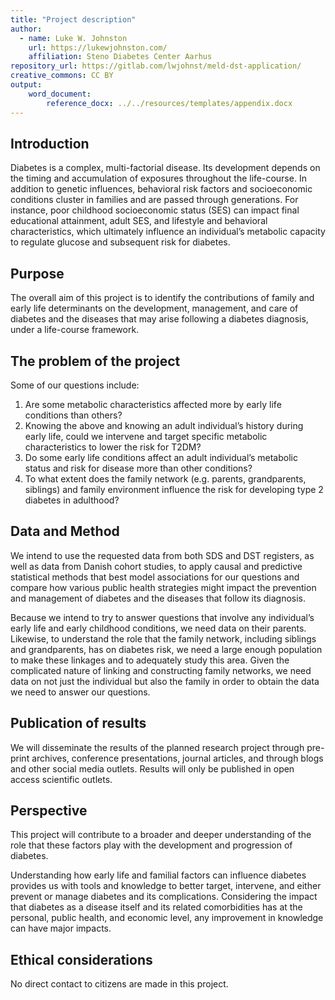 ```yaml
---
title: "Project description"
author:
  - name: Luke W. Johnston
    url: https://lukewjohnston.com/
    affiliation: Steno Diabetes Center Aarhus
repository_url: https://gitlab.com/lwjohnst/meld-dst-application/
creative_commons: CC BY
output: 
    word_document:
        reference_docx: ../../resources/templates/appendix.docx
---
```


## Introduction

<!-- Brief introduction to the area. -->

Diabetes is a complex, multi-factorial disease. Its development depends on the
timing and accumulation of exposures throughout the life-course. In addition to
genetic influences, behavioral risk factors and socioeconomic conditions cluster
in families and are passed through generations. For instance, poor childhood
socioeconomic status (SES) can impact final educational attainment, adult SES,
and lifestyle and behavioral characteristics, which ultimately influence an
individual's metabolic capacity to regulate glucose and subsequent risk for
diabetes.

## Purpose

<!-- The purpose of the project is briefly formulated. -->

The overall aim of this project is to identify the contributions of family and
early life determinants on the development, management, and care of diabetes and
the diseases that may arise following a diabetes diagnosis, under a life-course
framework.

## The problem of the project

<!-- 
Preferably formulated as the specific question or questions to which the 
conclusion must answer.
-->

Some of our questions include:

1. Are some metabolic characteristics affected more by early life conditions than others?
1. Knowing the above and knowing an adult individual's history during early life, 
could we intervene and target specific metabolic characteristics to lower the risk
for T2DM?
1. Do some early life conditions affect an adult individual's metabolic status and
risk for disease more than other conditions?
1. To what extent does the family network (e.g. parents, grandparents, siblings)
and family environment influence the risk for developing type 2 diabetes in adulthood?

## Data and Method

<!-- 
How will the project respond to the problem? What data will be used? How should
data be used?
-->

We intend to use the requested data from both SDS and DST registers, as well
as data from Danish cohort studies, to apply causal and predictive statistical methods 
that best model associations for our questions and compare how various public
health strategies might impact the prevention and management of diabetes and the
diseases that follow its diagnosis.

Because we intend to try to answer questions that involve any individual's early
life and early childhood conditions, we need data on their parents. Likewise, to
understand the role that the family network, including siblings and
grandparents, has on diabetes risk, we need a large enough population to make
these linkages and to adequately study this area. Given the complicated nature
of linking and constructing family networks, we need data on not just the individual
but also the family in order to obtain the data we need to answer our questions.

## Publication of results

<!-- How and when are the results of the research planned to be published? -->

We will disseminate the results of the planned research project through
pre-print archives, conference presentations, journal articles, and through
blogs and other social media outlets. Results will only be published in open
access scientific outlets.

## Perspective

<!-- What knowledge of societal relevance can this study contribute to? -->

This project will contribute to a broader and deeper understanding of the role
that these factors play with the development and progression of diabetes. 

Understanding how early life and familial factors can influence diabetes provides
us with tools and knowledge to better target, intervene, and either
prevent or manage diabetes and its complications. Considering the impact that
diabetes as a disease itself and its related comorbidities has at the personal,
public health, and economic level, any improvement in knowledge can have major 
impacts.

## Ethical considerations

<!-- 
If the project involves direct contact with citizens, for example questionnaire 
surveys or intervention studies: What ethical considerations have been made in
connection with the direct involvement of citizens in the survey?
-->

No direct contact to citizens are made in this project.
